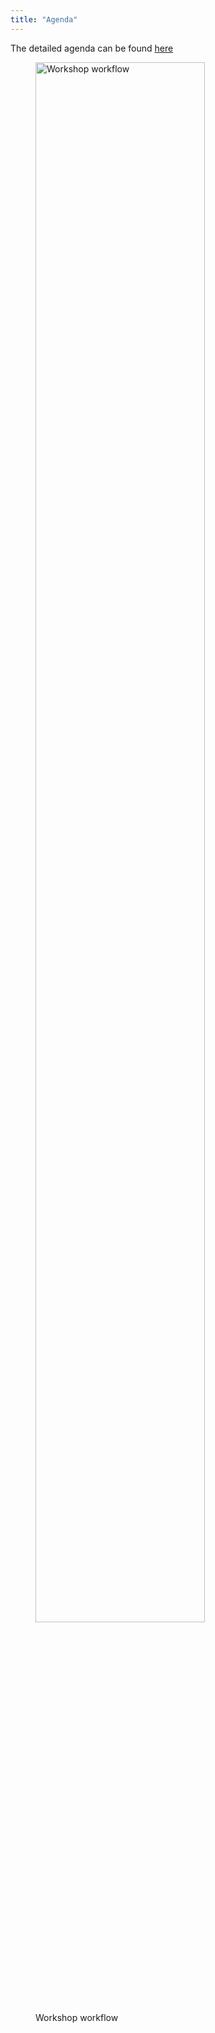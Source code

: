 ```yaml
---
title: "Agenda"
---
```


The detailed agenda can be found [here](img/Agenda_CADA.pdf)

![Workshop workflow](img/workflow1.jpg){width="80%"}
